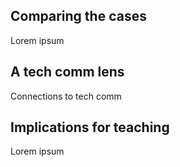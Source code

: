 
## Comparing the cases

Lorem ipsum

## A tech comm lens 

Connections to tech comm

## Implications for teaching

Lorem ipsum